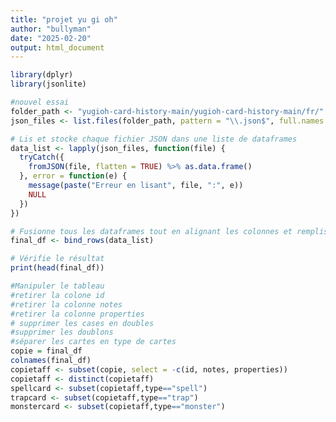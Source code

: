 ---
title: "projet yu gi oh"
author: "bullyman"
date: "2025-02-20"
output: html_document
---

```{r setup, include=FALSE}
library(dplyr)
library(jsonlite)
```


```{r pressure, echo=FALSE}

#nouvel essai
folder_path <- "yugioh-card-history-main/yugioh-card-history-main/fr/"
json_files <- list.files(folder_path, pattern = "\\.json$", full.names = TRUE)

# Lis et stocke chaque fichier JSON dans une liste de dataframes
data_list <- lapply(json_files, function(file) {
  tryCatch({
    fromJSON(file, flatten = TRUE) %>% as.data.frame()
  }, error = function(e) {
    message(paste("Erreur en lisant", file, ":", e))
    NULL
  })
})

# Fusionne tous les dataframes tout en alignant les colonnes et remplissant les manquants par NA
final_df <- bind_rows(data_list)

# Vérifie le résultat
print(head(final_df))

```

```{r}
#Manipuler le tableau
#retirer la colone id
#retirer la colonne notes 
#retirer la colonne properties
# supprimer les cases en doubles 
#supprimer les doublons
#séparer les cartes en type de cartes
copie = final_df
colnames(final_df)
copietaff <- subset(copie, select = -c(id, notes, properties))
copietaff <- distinct(copietaff)
spellcard <- subset(copietaff,type=="spell")
trapcard <- subset(copietaff,type=="trap")
monstercard <- subset(copietaff,type=="monster")

```

